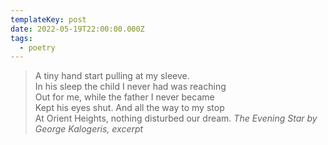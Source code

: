 ```yaml
---
templateKey: post
date: 2022-05-19T22:00:00.000Z
tags:
  - poetry
---
```

> A tiny hand start pulling at my sleeve.<br/>
> In his sleep the child I never had was reaching<br/>
> Out for me, while the father I never became<br/>
> Kept his eyes shut. And all the way to my stop<br/>
> At Orient Heights, nothing disturbed our dream.
> <cite><i>The Evening Star</i> by George Kalogeris, excerpt</cite>
